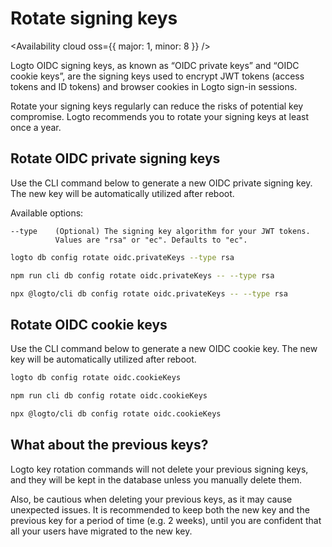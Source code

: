 
# Rotate signing keys

<Availability cloud oss={{ major: 1, minor: 8 }} />

Logto OIDC signing keys, as known as “OIDC private keys” and “OIDC cookie keys”, are the signing keys used to encrypt JWT tokens (access tokens and ID tokens) and browser cookies in Logto sign-in sessions.

Rotate your signing keys regularly can reduce the risks of potential key compromise. Logto recommends you to rotate your signing keys at least once a year.

## Rotate OIDC private signing keys

Use the CLI command below to generate a new OIDC private signing key. The new key will be automatically utilized after reboot.

Available options:

```
--type    (Optional) The signing key algorithm for your JWT tokens.
          Values are "rsa" or "ec". Defaults to "ec".
```

<Tabs groupId="cmd">

  <TabItem value="cli" label="CLI">

```bash
logto db config rotate oidc.privateKeys --type rsa
```

  </TabItem>
  <TabItem value="Local" label="local">

```bash
npm run cli db config rotate oidc.privateKeys -- --type rsa
```

  </TabItem>
  <TabItem value="npx" label="npx">

```bash
npx @logto/cli db config rotate oidc.privateKeys -- --type rsa
```

  </TabItem>

</Tabs>

## Rotate OIDC cookie keys

Use the CLI command below to generate a new OIDC cookie key. The new key will be automatically utilized after reboot.

<Tabs groupId="cmd">

  <TabItem value="cli" label="CLI">

```bash
logto db config rotate oidc.cookieKeys
```

  </TabItem>
  <TabItem value="Local" label="local">

```bash
npm run cli db config rotate oidc.cookieKeys
```

  </TabItem>
  <TabItem value="npx" label="npx">

```bash
npx @logto/cli db config rotate oidc.cookieKeys
```

  </TabItem>

</Tabs>

## What about the previous keys?

Logto key rotation commands will not delete your previous signing keys, and they will be kept in the database unless you manually delete them.

Also, be cautious when deleting your previous keys, as it may cause unexpected issues. It is recommended to keep both the new key and the previous key for a period of time (e.g. 2 weeks), until you are confident that all your users have migrated to the new key.
